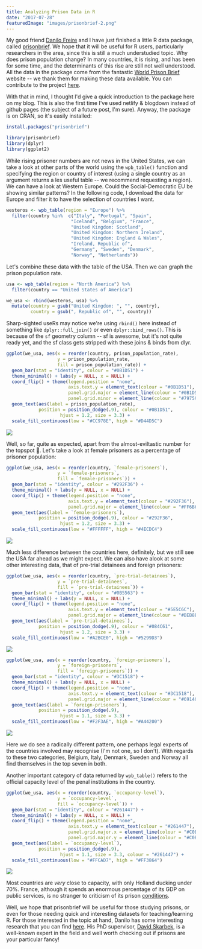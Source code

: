 ```yaml
---
title: Analyzing Prison Data in R
date: "2017-07-28"
featuredImage: "images/prisonbrief-2.png"
---
```


My good friend [Danilo Freire](https://github.com/danilofreire) and I have just finished a little R data package, called [prisonbrief](https://github.com/danilofreire/prisonbrief). We hope that it will be useful for R users, particularly researchers in the area, since this is still a much understudied topic. Why does prison population change? In many countries, it is rising, and has been for some time, and the determinants of this rise are still not well understood. All the data in the package come from the fantastic [World Prison Brief](https://www.prisonstudies.org/) website -- we thank them for making these data available. You can contribute to the project [here](https://www.prisonstudies.org/about-us).

With that in mind, I thought I'd give a quick introduction to the package here on my blog. This is also the first time I've used netlify & blogdown instead of github pages (the subject of a future post, I'm sure). Anyway, the package is on CRAN, so it's easily installed:

```r
install.packages("prisonbrief")

library(prisonbrief)
library(dplyr)
library(ggplot2)
```

While rising prisoner numbers are not news in the United States, we can take a look at other parts of the world using the `wpb_table()` function and specifying the region or country of interest (using a single country as an argument returns a les useful table -- we recommend requesting a region). We can have a look at Western Europe. Could the Social-Democratic EU be showing similar patterns? In the following code, I download the data for Europe and filter it to have the selection of countries I want.

```r
westeros <- wpb_table(region = "Europe") %>%
  filter(country %in%  c("Italy", "Portugal", "Spain",
                        "Iceland", "Belgium", "France",
                        "United Kingdom: Scotland",
                        "United Kingdom: Northern Ireland",
                        "United Kingdom: England & Wales",
                        "Ireland, Republic of",
                        "Germany", "Sweden", "Denmark",
                        "Norway", "Netherlands"))
```

Let's combine these data with the table of the USA. Then we can graph the prison population rate.

```r
usa <- wpb_table(region = "North America") %>%
  filter(country == "United States of America")

we_usa <- rbind(westeros, usa) %>%
  mutate(country = gsub("United Kingdom: ", "", country),
         country = gsub(", Republic of", "", country))
```

Sharp-sighted useRs may notice we're using `rbind()` here instead of something like `dplyr::full_join()` or even `dplyr::bind_rows()`. This is because of the `sf` geometry column -- sf is awesome, but it's not quite ready yet, and the sf class gets stripped with these joins & binds from dlyr.

```r
ggplot(we_usa, aes(x = reorder(country, prison_population_rate),
                   y = prison_population_rate,
                   fill = prison_population_rate)) +
  geom_bar(stat = "identity", colour = "#0B1D51") +
  theme_minimal() + labs(y = NULL, x = NULL) +
  coord_flip() + theme(legend.position = "none",
                       axis.text.y = element_text(colour = "#0B1D51"),
                       panel.grid.major = element_line(colour = "#0B1D51"),
                       panel.grid.minor = element_line(colour = "#797596")) +
  geom_text(aes(label = prison_population_rate),
            position = position_dodge(.9), colour = "#0B1D51",
                    hjust = 1.2, size = 3.3) +
  scale_fill_continuous(low = "#CC978E", high = "#D44D5C")
```

![](images/prisonbrief-1.png)

Well, so far, quite as expected, apart from the almost-eviltastic number for the topspot 🤘. Let's take a look at female prisoners as a percentage of prisoner population:

```r
ggplot(we_usa, aes(x = reorder(country, `female-prisoners`),
                   y = `female-prisoners`,
                   fill = `female-prisoners`)) +
  geom_bar(stat = "identity", colour = "#292F36") +
  theme_minimal() + labs(y = NULL, x = NULL) +
  coord_flip() + theme(legend.position = "none",
                       axis.text.y = element_text(colour = "#292F36"),
                       panel.grid.major = element_line(colour = "#FF6B6B")) +
  geom_text(aes(label = `female-prisoners`),
            position = position_dodge(.9), colour = "#292F36",
                    hjust = 1.2, size = 3.3) +
  scale_fill_continuous(low = "#FFFFFF", high = "#4ECDC4")
```

![](images/prisonbrief-2.png)

Much less difference between the countries here, definitely, but we still see the USA far ahead as we might expect. We can also have alook at some other interesting data, that of pre-trial detainees and foreign prisoners:

```r
ggplot(we_usa, aes(x = reorder(country, `pre-trial-detainees`),
                   y = `pre-trial-detainees`,
                   fill = `pre-trial-detainees`)) +
  geom_bar(stat = "identity", colour = "#0B5563") +
  theme_minimal() + labs(y = NULL, x = NULL) +
  coord_flip() + theme(legend.position = "none",
                       axis.text.y = element_text(colour = "#5E5C6C"),
                       panel.grid.major = element_line(colour = "#BEB8EB")) +
  geom_text(aes(label = `pre-trial-detainees`),
            position = position_dodge(.9), colour = "#084C61",
                    hjust = 1.2, size = 3.3) +
  scale_fill_continuous(low = "#A2BCE0", high = "#5299D3")
```

![](images/prisonbrief-3.png)

```r
ggplot(we_usa, aes(x = reorder(country, `foreign-prisoners`),
                   y = `foreign-prisoners`,
                   fill = `foreign-prisoners`)) +
  geom_bar(stat = "identity", colour = "#3C1518") +
  theme_minimal() + labs(y = NULL, x = NULL) +
  coord_flip() + theme(legend.position = "none",
                       axis.text.y = element_text(colour = "#3C1518"),
                       panel.grid.major = element_line(colour = "#69140E")) +
  geom_text(aes(label = `foreign-prisoners`),
            position = position_dodge(.9),
                    hjust = 1.1, size = 3.3) +
  scale_fill_continuous(low = "#F2F3AE", high = "#A44200")
```

![](images/prisonbrief-4.png)

Here we do see a radically different pattern, one perhaps legal experts of the countries involved may recognise (I'm not one, so I don't). With regards to these two categories, Belgium, Italy, Denmark, Sweden and Norway all find themselves in the top seven in both.

Another important category of data returned by `wpb_table()` refers to the official capacity level of the penal institutions in the country.

```r
ggplot(we_usa, aes(x = reorder(country, `occupancy-level`),
                   y = `occupancy-level`,
                   fill = `occupancy-level`)) +
  geom_bar(stat = "identity", colour = "#261447") +
  theme_minimal() + labs(y = NULL, x = NULL) +
  coord_flip() + theme(legend.position = "none",
                       axis.text.y = element_text(colour = "#261447"),
                       panel.grid.major.x = element_line(colour = "#C0BDA5"),
                       panel.grid.major.y = element_line(colour = "#C0BDA5")) +
  geom_text(aes(label = `occupancy-level`),
            position = position_dodge(.9),
                    hjust = 1.1, size = 3.3, colour = "#261447") +
  scale_fill_continuous(low = "#FFCAD7", high = "#FF3864")
```

![](images/prisonbrief-5.png)

Most countries are _very_ close to capacity, with only Holland ducking under 70%. France, although it spends an enormous percentage of its GDP on public services, is no stranger to criticism of its prison [conditions](https://en.wikipedia.org/wiki/Prison_conditions_in_France).

Well, we hope that prisonbrief will be useful for those studying prisons, or even for those needing quick and interesting datasets for teaching/learning R. For those interested in the topic at hand, Danilo has some interesting research that you can find [here](https://danilofreire.com/research/). His PhD supervisor, [David Skarbek](https://www.davidskarbek.com/), is a well-known expert in the field and well worth checking out if prisons are your particular fancy!
